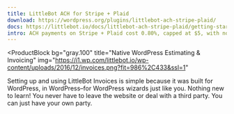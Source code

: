 ```yaml
---
title: LittleBot ACH for Stripe + Plaid
download: https://wordpress.org/plugins/littlebot-ach-stripe-plaid/
docs: https://littlebot.io/docs/littlebot-ach-stripe-plaid/getting-started/
intro: ACH payments on Stripe + Plaid cost 0.80%, capped at $5, with no monthly fees or verification fees. So, a $100 payment incurs a $0.80 fee. So, a $100 payment incurs a $0.80 fee; any payments above $625 cost $5.
---
```



<ProductBlock
  bg="gray.100"
  title="Native WordPress Estimating & Invoicing"
  img="https://i1.wp.com/littlebot.io/wp-content/uploads/2016/12/invoices.png?fit=986%2C433&ssl=1"
>
  Setting up and using LittleBot Invoices is simple because it was built for
  WordPress, in WordPress–for WordPress wizards just like you. Nothing new to
  learn! You never have to leave the website or deal with a third party. You can
  just have your own party.
</ProductBlock>

